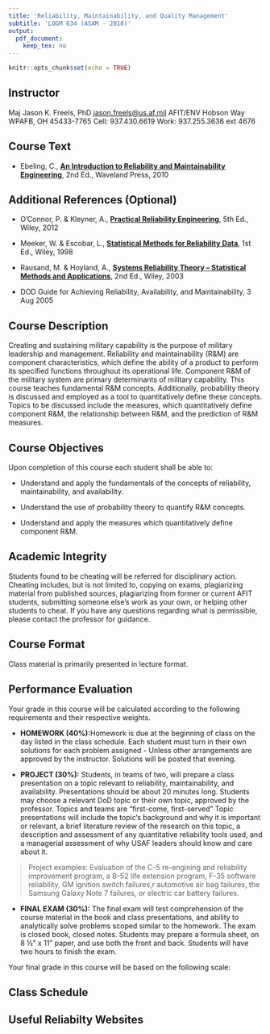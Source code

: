 ```yaml
---
title: 'Reliability, Maintainability, and Quality Management'
subtitle: 'LOGM 634 (ASAM - 2018)'
output: 
  pdf_document:
    keep_tex: no
---
```


```r
knitr::opts_chunk$set(echo = TRUE)
```
\pagenumbering{gobble}

## Instructor

Maj Jason K. Freels, PhD 	<jason.freels@us.af.mil>\newline\newline
AFIT/ENV\newline
2950 Hobson Way\newline
WPAFB, OH 45433-7765\newline
Cell:  937.430.6619\newline
Work:  937.255.3636 ext 4676	  	
			
## Course Text

- Ebeling, C., <u>__An Introduction to Reliability and Maintainability Engineering__</u>, 2nd Ed., Waveland Press, 2010

## Additional References (Optional)

- O'Connor, P. & Kleyner, A., <u>__Practical Reliability Engineering__</u>, 5th Ed., Wiley, 2012

- Meeker, W. & Escobar, L., <u>__Statistical Methods for Reliability Data__</u>, 1st Ed., Wiley, 1998

- Rausand, M. & Hoyland, A., <u>__Systems Reliability Theory – Statistical Methods and Applications__</u>, 2nd Ed., Wiley, 2003

- DOD Guide for Achieving Reliability, Availability, and Maintainability, 3 Aug 2005

## Course Description

Creating and sustaining military capability is the purpose of military leadership and management. Reliability and maintainability (R&M) are component characteristics, which define the ability of a product to perform its specified functions throughout its operational life. Component R&M of the military system are primary determinants of military capability. This course teaches fundamental R&M concepts. Additionally, probability theory is discussed and employed as a tool to quantitatively define these concepts. Topics to be discussed include the measures, which quantitatively define component R&M, the relationship between R&M, and the prediction of R&M measures.  

## Course Objectives

Upon completion of this course each student shall be able to:

-	Understand and apply the fundamentals of the concepts of reliability, maintainability, and availability.

- Understand the use of probability theory to quantify R&M concepts.

- Understand and apply the measures which quantitatively define component R&M.
 
## Academic Integrity

Students found to be cheating will be referred for disciplinary action.  Cheating includes, but is not limited to, copying on exams, plagiarizing material from published sources, plagiarizing from former or current AFIT students, submitting someone else’s work as your own, or helping other students to cheat.  If you have any questions regarding what is permissible, please contact the professor for guidance.

## Course Format

Class material is primarily presented in lecture format.

## Performance Evaluation

Your grade in this course will be calculated according to the following requirements and their respective weights.

- __HOMEWORK (40\%):__\newline Homework is due at the beginning of class on the day listed in the class schedule.  Each student must turn in their own solutions for each problem assigned - Unless other arrangements are approved by the instructor.  Solutions will be posted that evening.

- __PROJECT (30\%):__  \newline Students, in teams of two, will prepare a class presentation on a topic relevant to reliability, maintainability, and availability.  Presentations should be about 20 minutes long.  Students may choose a relevant DoD topic or their own topic, approved by the professor.  Topics and teams are "first-come, first-served"  Topic presentations will include the topic's background and why it is important or relevant, a brief literature review of the research on this topic, a description and assessment of any quantitative reliability tools used, and a managerial assessment of why USAF leaders should know and care about it.  

> Project examples: Evaluation of the C-5 re-engining and reliability improvement program, a B-52 life extension program, F-35 software reliability, GM ignition switch failures,r automotive air bag failures, the Samsung Galaxy Note 7 failures, or electric car battery failures.

- __FINAL EXAM (30\%):__  \newline The final exam will test comprehension of the course material in the book and class presentations, and ability to analytically solve problems scoped similar to the homework.  The exam is closed book, closed notes.  Students may prepare a formula sheet, on 8 ½" x 11" paper, and use both the front and back.  Students will have two hours to finish the exam.
 
Your final grade in this course will be based on the following scale:

\begin{tabbing}
\=\hspace{200pt}93\%\quad \=$-$\quad \=100\%\quad\=  A \\
\>\hspace{200pt}90\%\quad \>$-$\quad \>92\% \quad\>  A-\\
\>\hspace{200pt}87\%\quad \>$-$\quad \>89\% \quad\>  B+\\
\>\hspace{200pt}83\%\quad \>$-$\quad \>86\% \quad\>  B \\
\>\hspace{200pt}80\%\quad \>$-$\quad \>82\% \quad\>  B-\\
\>\hspace{200pt}77\%\quad \>$-$\quad \>79\% \quad\>  C+\\
\>\hspace{200pt}73\%\quad \>$-$\quad \>76\% \quad\>  C \\
\>\hspace{200pt}70\%\quad \>$-$\quad \>72\% \quad\>  C-\\
\>       \><\quad \>70\%\quad \> D or F
\end{tabbing}

\newpage

## Class Schedule

\begin{tabbing}
\textbf{Class Date}\hspace{20pt}  \=\textbf{Chapters Covered}\hspace{20pt} \=\textbf{Topics}\hspace{120pt} \=\textbf{Notes}\\
\rule{\textwidth}{0.5pt}\\[5pt]
Day 1 \> Chapters 1 \& 2     \> Course Overview                 \>HW \#1 Assigned\\
      \>                     \> Reliability Introduction        \>\\
      \>                     \> Math Review                     \>\\
\rule{\textwidth}{0.5pt}\\[5pt]
Day 2 \> Chapters 3, 4       \> Failure Models                  \>\\
\rule{\textwidth}{0.5pt}\\[5pt]
Day 3 \> Chapters 4, 5       \> Failure Models                  \>HW \#1 Due\\
      \>                     \> System Reliability              \>HW \#2 Assigned\\
\rule{\textwidth}{0.5pt}\\[5pt]
Day 4 \> Chapters 6, 7       \> State Dependent Systems         \>\\
      \>                     \> Physical Reliability Models     \>\\
\rule{\textwidth}{0.5pt}\\[5pt]
Day 5 \> Chapters 7, 8       \> Physical Reliability Models     \>HW \#2 Due\\
      \>                     \> Design for Reliability          \>HW \#3 Assigned\\
      \>                     \> Reliability Growth Testing      \>Project Topics Due\\
\rule{\textwidth}{0.5pt}\\[5pt]
Day 6 \> N/A                 \> MLK Day                         \>\\
\rule{\textwidth}{0.5pt}\\[5pt]
Day 7 \> Chapters 7, 8       \> Design for Reliability          \>HW \#3 Due\\
      \>                     \> Reliability Growth Testing      \>HW \#4 Assigned\\
\rule{\textwidth}{0.5pt}\\[5pt]
Day 8 \> Chapters 9, 10      \> Maintainability                 \>\\
      \>                     \> Design for Maintainability      \>\\
\rule{\textwidth}{0.5pt}\\[5pt]
Day 9 \> Chapters 15, 16, 17 \> Reliability in Manufacture      \>HW \#4 Due\\
      \>                     \> Maintainability \& Availability \>Review For Final\\
      \>                     \> Reliability Management          \>\\
\rule{\textwidth}{0.5pt}\\[5pt]
Day 10\> N/A                 \>N/A                              \>Student Presentations\\
      \>                     \>                                 \>Final Exam\\
\rule{\textwidth}{0.5pt}\\[5pt]
\end{tabbing}

## Useful Reliabilty Websites

\begin{tabbing}
University of Tennessee, Knoxville - Reliability and Maintainability Center\quad\quad \= \href{http://www.rmc.utk.edu/}{(LINK)}\\[5pt]
The Reliability Information Analysis Center \> \href{https://www.quanterion.com/projects/reliability-information-analysis-center-riac/}{(LINK)}\\[5pt]

Government-Industry Data Exchange Program \> \href{http://www.gidep.org/}{(LINK)}\\[5pt]

The American Society for Quality\> \href{http://www.asq.org/index.html}{(LINK)}\\[5pt]

Weibull.com \> \href{http://www.weibull.com/knowledge/links.htm}{(LINK)}\\[5pt]

University of Maryland Reliability Engineering\> \href{http://www.enre.umd.edu/}{(LINK)}\\[5pt]
\end{tabbing}
